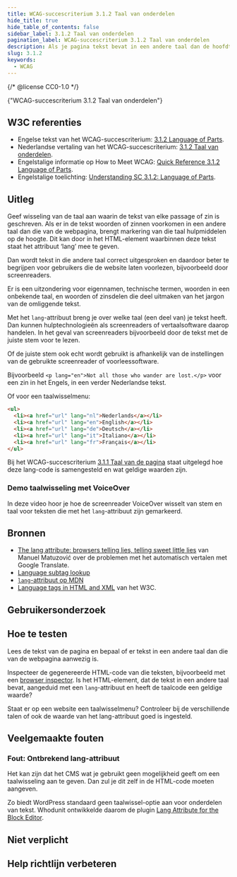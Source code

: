 ```yaml
---
title: WCAG-succescriterium 3.1.2 Taal van onderdelen
hide_title: true
hide_table_of_contents: false
sidebar_label: 3.1.2 Taal van onderdelen
pagination_label: WCAG-succescriterium 3.1.2 Taal van onderdelen
description: Als je pagina tekst bevat in een andere taal dan de hoofdtaal, geef dit dan aan. Dit kan door in het html-element waarbinnen de tekst staat het attribuut ‘lang’ mee te geven.
slug: 3.1.2
keywords:
  - WCAG
---
```


{/* @license CC0-1.0 */}


<WcagHeadingGroup level={1} conformanceLevel="Niveau AA">
  {"WCAG-succescriterium 3.1.2 Taal van onderdelen"}
</WcagHeadingGroup>

## W3C referenties

- Engelse tekst van het WCAG-succescriterium: [<span lang="en">3.1.2 Language of Parts</span>](https://www.w3.org/TR/WCAG22/#language-of-parts).
- Nederlandse vertaling van het WCAG-succescriterium: [3.1.2 Taal van onderdelen](https://www.w3.org/Translations/WCAG22-nl/#taal-van-onderdelen).
- Engelstalige informatie op <span lang="en">How to Meet WCAG</span>: [<span lang="en">Quick Reference 3.1.2 Language of Parts</span>](https://www.w3.org/WAI/WCAG22/quickref/#language-of-page).
- Engelstalige toelichting: [<span lang="en">Understanding SC 3.1.2: Language of Parts</span>](https://www.w3.org/WAI/WCAG22/Understanding/language-of-page).

## Uitleg

<Summary />

Geef wisseling van de taal aan waarin de tekst van elke passage of zin is geschreven. Als er in de tekst woorden of zinnen voorkomen in een andere taal dan die van de webpagina, brengt markering van die taal hulpmiddelen op de hoogte. Dit kan door in het HTML-element waarbinnen deze tekst staat het attribuut ‘lang’ mee te geven.

Dan wordt tekst in die andere taal correct uitgesproken en daardoor beter te begrijpen voor gebruikers die de website laten voorlezen, bijvoorbeeld door screenreaders.

Er is een uitzondering voor eigennamen, technische termen, woorden in een onbekende taal, en woorden of zinsdelen die deel uitmaken van het jargon van de omliggende tekst.

Met het `lang`-attribuut breng je over welke taal (een deel van) je tekst heeft. Dan kunnen hulptechnologieën als screenreaders of vertaalsoftware daarop handelen. In het geval van screenreaders bijvoorbeeld door de tekst met de juiste stem voor te lezen.

Of de juiste stem ook echt wordt gebruikt is afhankelijk van de instellingen van de gebruikte screenreader of voorleessoftware.

Bijvoorbeeld `<p lang="en">Not all those who wander are lost.</p>` voor een zin in het Engels, in een verder Nederlandse tekst.

Of voor een taalwisselmenu:

```html
<ul>
  <li><a href="url" lang="nl">Nederlands</a></li>
  <li><a href="url" lang="en">English</a></li>
  <li><a href="url" lang="de">Deutsch</a></li>
  <li><a href="url" lang="it">Italiano</a></li>
  <li><a href="url" lang="fr">Français</a></li>
</ul>
```

Bij het WCAG-succescriterium [3.1.1 Taal van de pagina](/wcag/3.1.1) staat uitgelegd hoe deze lang-code is samengesteld en wat geldige waarden zijn.

### Demo taalwisseling met VoiceOver

In deze video hoor je hoe de screenreader VoiceOver wisselt van stem en taal voor teksten die met het `lang`-attribuut zijn gemarkeerd.

<VideoPlayer videoId="2UAjJ_5nxqw" />

## Bronnen

- [<span lang="en">The lang attribute: browsers telling lies, telling sweet little lies</span>](https://www.matuzo.at/blog/lang-attribute) van Manuel Matuzović over de problemen met het automatisch vertalen met Google Translate.
- [<span lang="en">Language subtag lookup</span>](https://r12a.github.io/app-subtags/)
- [<span lang="en">`lang`-attribuut op MDN</span>](https://developer.mozilla.org/en-US/docs/Web/HTML/Global_attributes/lang)
- [<span lang="en">Language tags in HTML and XML</span>](https://www.w3.org/International/articles/language-tags/index.en) van het W3C.

## Gebruikersonderzoek

<CTAGebruikersonderzoek />

## Hoe te testen

Lees de tekst van de pagina en bepaal of er tekst in een andere taal dan die van de webpagina aanwezig is.

Inspecteer de gegenereerde HTML-code van die teksten, bijvoorbeeld met een [browser inspector](https://developer.mozilla.org/en-US/docs/Learn/Common_questions/Tools_and_setup/What_are_browser_developer_tools).
Is het HTML-element, dat de tekst in een andere taal bevat, aangeduid met een `lang`-attribuut en heeft de taalcode een geldige waarde?

Staat er op een website een taalwisselmenu? Controleer bij de verschillende talen of ook de waarde van het lang-attribuut goed is ingesteld.

## Veelgemaakte fouten

### Fout: Ontbrekend lang-attribuut

Het kan zijn dat het CMS wat je gebruikt geen mogelijkheid geeft om een taalwisseling aan te geven. Dan zul je dit zelf in de HTML-code moeten aangeven.

Zo biedt WordPress standaard geen taalwissel-optie aan voor onderdelen van tekst. Whodunit ontwikkelde daarom de plugin [Lang Attribute for the Block Editor](https://wordpress.org/plugins/lang-attribute/).

## Niet verplicht

<SpotlightSection>
  <Markdown omitH1 headinglevel={3}>
    <Disclaimer />
  </Markdown>
</SpotlightSection>

## Help richtlijn verbeteren

<Markdown omitH1 headinglevel={3}>
  <WCAGFooterInfo />
</Markdown>
